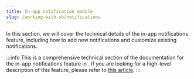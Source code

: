 ```yaml
---
title: In-app notification module
slug: /working-with-sb/notifications
---
```



In this section, we will cover the technical details of the in-app notifications feature, including how to add new
notifications and customize existing notifications.

:::info
This is a comprehensive technical section of the documentation for the in-app notifications feature in <ProjectName/>.
If you are looking for a high-level description of this feature, please refer to
[this article](../../introduction/features/notifications).
:::

<DocCardList />
